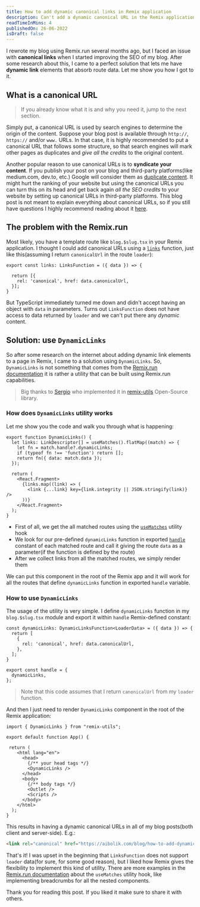 ```yaml
---
title: How to add dynamic canonical links in Remix application
description: Can't add a dynamic canonical URL in the Remix application? In this post, I share how you can easily add dynamic links in Remix app
readTimeInMins: 4
publishedOn: 26-06-2022
isDraft: false
---
```


I rewrote my blog using Remix.run several months ago, but I faced an issue with **canonical links** when I started improving the SEO of my blog. After some research about this, I came to a perfect solution that lets me have **dynamic link** elements that absorb route data. Let me show you how I got to it.

## What is a canonical URL

> If you already know what it is and why you need it, jump to the next section.

Simply put, a canonical URL is used by search engines to determine the origin of the content. Suppose your blog post is available through `http://`, `https://` and/or `www.` URLs. In that case, it is highly recommended to put a canonical URL that follows some structure, so that search engines will mark other pages as duplicates and *give all the credits* to the original content.

Another popular reason to use canonical URLs is to **syndicate your content**. If you publish your post on your blog and third-party platforms(like medium.com, dev.to, etc.) Google will consider them as [duplicate content](https://moz.com/learn/seo/duplicate-content). It might hurt the ranking of your website but using the canonical URLs you can turn this on its head and get back again *all the SEO credits* to your website by setting up canonical URLs in third-party platforms. This blog post is not meant to explain everything about canonical URLs, so if you still have questions I highly recommend reading about it [here](https://developers.google.com/search/docs/advanced/crawling/consolidate-duplicate-urls).

## The problem with the Remix.run

Most likely, you have a template route like `blog.$slug.tsx` in your Remix application. I thought I could add canonical URLs using a [`links`](https://remix.run/docs/en/v1/api/conventions#links) function, just like this(assuming I return `canonicalUrl` in the route `loader`): 

```tsx
export const links: LinksFunction = ({ data }) => {

  return [{
    rel: 'canonical', href: data.canonicalUrl,
  }];
}
```

But TypeScript immediately turned me down and didn't accept having an object with `data` in parameters. Turns out `LinksFunction` does not have access to data returned by `loader` and we can't put there any *dynamic* content. 

## Solution: use `DynamicLinks`

So after some research on the internet about adding dynamic link elements to a page in Remix, I came to a solution using `DynamicLinks`. So, `DynamicLinks` is not something that comes from the [Remix.run documentation](https://remix.run/docs) it is rather a utility that can be built using Remix.run capabilities. 

> Big thanks to [Sergio](https://twitter.com/sergiodxa) who implemented it in [remix-utils](https://github.com/sergiodxa/remix-utils) Open-Source library. 

### How does `DynamicLinks` utility works

Let me show you the code and walk you through what is happening:

```tsx
export function DynamicLinks() {
  let links: LinkDescriptor[] = useMatches().flatMap((match) => {
    let fn = match.handle?.dynamicLinks;
    if (typeof fn !== 'function') return [];
    return fn({ data: match.data });
  });

  return (
    <React.Fragment>
      {links.map((link) => (
        <link {...link} key={link.integrity || JSON.stringify(link)} />
      ))}
    </React.Fragment>
  );
}
```

- First of all, we get the all matched routes using the [`useMatches`](https://remix.run/docs/en/v1/api/remix#usematches) utility hook
- We look for our pre-defined `dynamicLinks` function in exported [`handle`](https://remix.run/docs/en/v1/api/conventions#handle) constant of each matched route and call it giving the route `data` as a parameter(if the function is defined by the route)
- After we collect links from all the matched routes, we simply render them

We can put this component in the root of the Remix app and it will work for all the routes that define `dynamicLinks` function in exported `handle` variable.

### How to use `DynamicLinks`

The usage of the utility is very simple. I define `dynamicLinks` function in my `blog.$slug.tsx` module and export it within `handle` Remix-defined constant:

```tsx
const dynamicLinks: DynamicLinksFunction<LoaderData> = ({ data }) => {
  return [
    {
      rel: 'canonical', href: data.canonicalUrl,
    },
  ];
}

export const handle = {
  dynamicLinks,
};
```

> Note that this code assumes that I return `canonicalUrl` from my `loader` function.

And then I just need to render `DynamicLinks` component in the root of the Remix application:

```tsx
import { DynamicLinks } from "remix-utils";

export default function App() {

 return (
    <html lang="en">
      <head>
        {/** your head tags */}
        <DynamicLinks />
      </head>
      <body>
        {/** body tags */}
        <Outlet />
        <Scripts />
      </body>
    </html>
  );
}
```

This results in having a dynamic canonical URLs in all of my blog posts(both client and server-side). E.g.:

```html
<link rel="canonical" href="https://aibolik.com/blog/how-to-add-dynamic-canonical-links-in-remix-application"/>
```

That's it! I was upset in the beginning that `LinksFunction` does not support `loader` data(for sure, for some good reason), but I liked how Remix gives the flexibility to implement this kind of utility. There are more examples in the [Remix.run documentation](https://remix.run/docs/en/v1/api/remix#usematches) about the `useMatches` utility hook, like implementing breadcrumbs for all the nested components. 

Thank you for reading this post. If you liked it make sure to share it with others.


